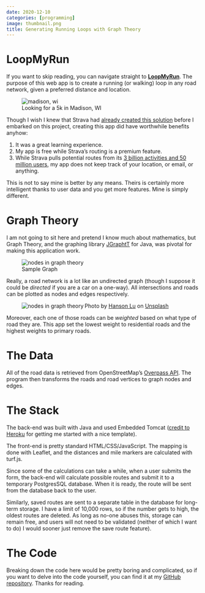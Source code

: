 ```yaml
---
date: 2020-12-10
categories: [programming]
image: thumbnail.png
title: Generating Running Loops with Graph Theory
---
```


LoopMyRun
=========

If you want to skip reading, you can navigate straight to [**LoopMyRun**](https://loopmyrun.herokuapp.com). The purpose of this web app is to create a running (or walking) loop in any road network, given a preferred distance and location.

<figure>
  <img src="preview.png" alt="madison, wi"/>
  <figcaption>Looking for a 5k in Madison, WI</figcaption>
</figure>

Though I wish I knew that Strava had [already created this solution](https://blog.strava.com/routes/) before I embarked on this project, creating this app did have worthwhile benefits anyhow:

1.  It was a great learning experience.
2.  My app is free while Strava's routing is a premium feature.
3.  While Strava pulls potential routes from its [3 billion activities and 50 million users](https://cyclingtips.com/2020/03/strava-overhauls-routes-feature-with-loop-suggestions/), my app does not keep track of your location, or email, or anything.

This is not to say mine is better by any means. Theirs is certainly more intelligent thanks to user data and you get more features. Mine is simply different.

Graph Theory
============

I am not going to sit here and pretend I know much about mathematics, but Graph Theory, and the graphing library [JGraphtT](https://jgrapht.org/) for Java, was pivotal for making this application work.

<figure>
  <img src="nodes.png" alt="nodes in graph theory"/>
  <figcaption>Sample Graph</figcaption>
</figure>

Really, a road network is a lot like an undirected graph (though I suppose it could be _directed_ if you are a car on a one-way). All intersections and roads can be plotted as nodes and edges respectively.

<figure>
  <img align="left" src="street-grid.jfif" alt="nodes in graph theory"/>
  <figcaption>Photo by <a href="https://unsplash.com/@hansonluu?utm_source=medium&utm_medium=referral">Hanson Lu</a> on <a href="https://unsplash.com?utm_source=medium&utm_medium=referral">Unsplash</a></figcaption>
</figure>

Moreover, each one of those roads can be _weighted_ based on what type of road they are. This app set the lowest weight to residential roads and the highest weights to primary roads.

The Data
========

All of the road data is retrieved from OpenStreetMap's [Overpass API](https://wiki.openstreetmap.org/wiki/Overpass_API). The program then transforms the roads and road vertices to graph nodes and edges.

The Stack
=========

The back-end was built with Java and used Embedded Tomcat ([credit to Heroku](https://devcenter.heroku.com/articles/create-a-java-web-application-using-embedded-tomcat) for getting me started with a nice template).

The front-end is pretty standard HTML/CSS/JavaScript. The mapping is done with Leaflet, and the distances and mile markers are calculated with turf.js.

Since some of the calculations can take a while, when a user submits the form, the back-end will calculate possible routes and submit it to a temporary PostgresSQL database. When it is ready, the route will be sent from the database back to the user.

Similarly, saved routes are sent to a separate table in the database for long-term storage. I have a limit of 10,000 rows, so if the number gets to high, the oldest routes are deleted. As long as no-one abuses this, storage can remain free, and users will not need to be validated (neither of which I want to do) I would sooner just remove the save route feature).

The Code
========

Breaking down the code here would be pretty boring and complicated, so if you want to delve into the code yourself, you can find it at my [GitHub repository](https://github.com/freestok/loopmyrun). Thanks for reading.